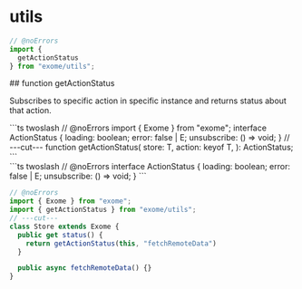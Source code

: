 # utils

```ts twoslash
// @noErrors
import {
  getActionStatus
} from "exome/utils";
```

<div className="api-explore">
<div className="api-anchor">
## function getActionStatus
</div>
<p className="api-explore-comment">
Subscribes to specific action in specific instance and returns status about that action.
</p>
```ts twoslash
// @noErrors
import { Exome } from "exome";
interface ActionStatus<E = any> {
  loading: boolean;
  error: false | E;
  unsubscribe: () => void;
}
// ---cut---
function getActionStatus<E = Error, T extends Exome = any>(
  store: T,
  action: keyof T,
): ActionStatus<E>;
```
</div>

<div className="api-explore">
```ts twoslash
// @noErrors
interface ActionStatus<E = any> {
  loading: boolean;
  error: false | E;
  unsubscribe: () => void;
}
```
</div>

```ts [Example] twoslash
// @noErrors
import { Exome } from "exome";
import { getActionStatus } from "exome/utils";
// ---cut---
class Store extends Exome {
  public get status() {
    return getActionStatus(this, "fetchRemoteData")
  }

  public async fetchRemoteData() {}
}
```
